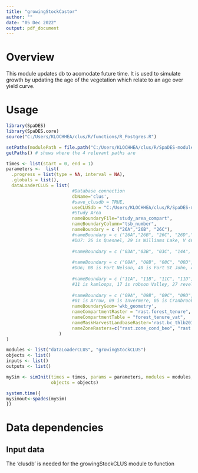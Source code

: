 ```yaml
---
title: "growingStockCastor"
author: ""
date: "05 Dec 2022"
output: pdf_document
---
```


<!--
Copyright 2023 Province of British Columbia
 
Licensed under the Apache License, Version 2.0 (the "License");
you may not use this file except in compliance with the License.
You may obtain a copy of the License at
 
http://www.apache.org/licenses/LICENSE-2.0
 
Unless required by applicable law or agreed to in writing, software distributed under the License is distributed on an "AS IS" BASIS,
WITHOUT WARRANTIES OR CONDITIONS OF ANY KIND, either express or implied.
See the License for the specific language governing permissions and limitations under the License.-->

# Overview

This module updates db to acomodate future time. It is used to simulate growth by updating the age of the vegetation which relate to an age over yield curve.

# Usage

```r
library(SpaDES)
library(SpaDES.core)
source("C:/Users/KLOCHHEA/clus/R/functions/R_Postgres.R")

setPaths(modulePath = file.path("C:/Users/KLOCHHEA/clus/R/SpaDES-modules"))
getPaths() # shows where the 4 relevant paths are

times <- list(start = 0, end = 1)
parameters <-  list(
  .progress = list(type = NA, interval = NA),
  .globals = list(),
  dataLoaderCLUS = list( 
                         #Database connection
                         dbName='clus',
                         #save_clusdb = TRUE,
                         useCLUSdb = "C:/Users/KLOCHHEA/clus/R/SpaDES-modules/forestryCLUS/clusdb.sqlite",
                         #Study Area
                         nameBoundaryFile="study_area_compart",
                         nameBoundaryColumn="tsb_number",
                         nameBoundary = c ("26A","26B", "26C"),
                         #nameBoundary = c ("26A","26B", "26C", "26D","26E","26F","26G","26H","29A", "29B", "29C", "29D","29E","29F","29G","29H","29I","29J","29K","29L","29M","29N", "V 47C","V 46B", "V 46C", "V 46D","V 46E","V 46F"),  
                         #DU7: 26 is Quesnel, 29 is Williams Lake, V 46 is GBR North, "V 47 is GBR South"
                         
                         #nameBoundary = c ("03A","03B", "03C", "14A", "14B", "14C", "14D", "14E", "14F", "14G", "16A", "16B", "16C", "16D", "16E", "16F", "16G", "16H", "16I", "16J","16K","16L", "16M", "20A", "20B", "20C", "20D", "20E", "24A", "24B", "24C", "24D","24E","24F","24G","24H"), #DU8: 03 is bulkley,  14 is Lakes, 16 is Mackenzie, 20 is Morice and 24 is prince george.
                         
                         #nameBoundary = c ("08A", "08B", "08C", "08D",  40A","40B", "40C", "40D", "40E", "40F", "41A", "41B", "41C", "41D"),
                         #DU6; 08 is Fort Nelson, 40 is Fort St John, 41 is Dawson
                         
                         #nameBoundary = c ("11A", "11B", "11C", "11D", "17A", "17B", "17C", "17D", "17E", "17F", "17G", "17H", "17I"),
                         #11 is kamloops, 17 is robson Valley, 27 revelstoke, 07 is golden, 45 is cascadia, 22 is okanagan
                         
                         #nameBoundary = c ("09A", "09B", "09C", "09D", "27A", "27B", "27C", "27D", "27E", "27F", "27G", "27H", "27I"),
                         #01 is Arrow, 09 is Invermere, 05 is Cranbrook, 27 revelstoke, 13 is kootenay Lakes
                         nameBoundaryGeom='wkb_geometry',
                         nameCompartmentRaster = "rast.forest_tenure",
                         nameCompartmentTable = "forest_tenure_vat",
                         nameMaskHarvestLandbaseRaster='rast.bc_thlb2018',
                         nameZoneRasters=c("rast.zone_cond_beo", "rast.zone_cond_vqo",  "rast.zone_cond_uwr", "rast.zone_cond_fsw", "rast.zone_cond_nharv")
                    )
)

modules <- list("dataLoaderCLUS", "growingStockCLUS")
objects <- list()
inputs <- list()
outputs <- list()

mySim <- simInit(times = times, params = parameters, modules = modules,
                 objects = objects)

system.time({
mysimout<-spades(mySim)
})
```


# Data dependencies

## Input data

The 'clusdb' is needed for the growingStockCLUS module to function



